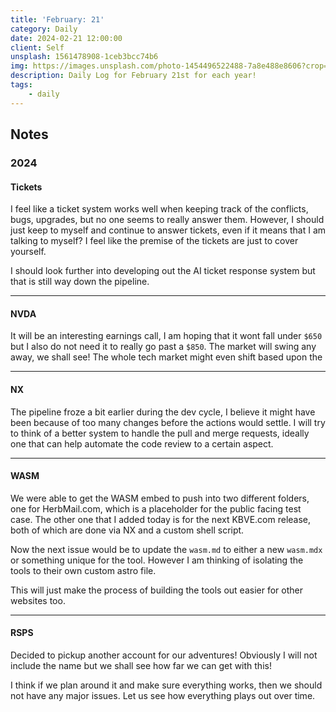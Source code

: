 ```yaml
---
title: 'February: 21'
category: Daily
date: 2024-02-21 12:00:00
client: Self
unsplash: 1561478908-1ceb3bcc74b6
img: https://images.unsplash.com/photo-1454496522488-7a8e488e8606?crop=entropy&cs=srgb&fm=jpg&ixid=MnwzNjM5Nzd8MHwxfHJhbmRvbXx8fHx8fHx8fDE2ODE3NDg2ODY&ixlib=rb-4.0.3&q=85
description: Daily Log for February 21st for each year!
tags:
    - daily
---
```



<MDXJS>

## Notes

</MDXJS>

<MDXJS>

### 2024

<MDXJS>

#### Tickets

I feel like a ticket system works well when keeping track of the conflicts, bugs, upgrades, but no one seems to really answer them.
However, I should just keep to myself and continue to answer tickets, even if it means that I am talking to myself? I feel like the premise of the tickets are just to cover yourself.

I should look further into developing out the AI ticket response system but that is still way down the pipeline.

</MDXJS>

---

<MDXJS>

#### NVDA

It will be an interesting earnings call, I am hoping that it wont fall under `$650` but I also do not need it to really go past a `$850`.
The market will swing any away, we shall see!
The whole tech market might even shift based upon the

</MDXJS>

---

<MDXJS>

#### NX

The pipeline froze a bit earlier during the dev cycle, I believe it might have been because of too many changes before the actions would settle.
I will try to think of a better system to handle the pull and merge requests, ideally one that can help automate the code review to a certain aspect.

</MDXJS>

---

<MDXJS>

#### WASM

We were able to get the WASM embed to push into two different folders, one for HerbMail.com, which is a placeholder for the public facing test case.
The other one that I added today is for the next KBVE.com release, both of which are done via NX and a custom shell script.

Now the next issue would be to update the `wasm.md` to either a new `wasm.mdx` or something unique for the tool.
However I am thinking of isolating the tools to their own custom astro file.

This will just make the process of building the tools out easier for other websites too.

</MDXJS>

---

<MDXJS>

#### RSPS

Decided to pickup another account for our adventures! Obviously I will not include the name but we shall see how far we can get with this!

I think if we plan around it and make sure everything works, then we should not have any major issues. Let us see how everything plays out over time.

</MDXJS>


</MDXJS>
